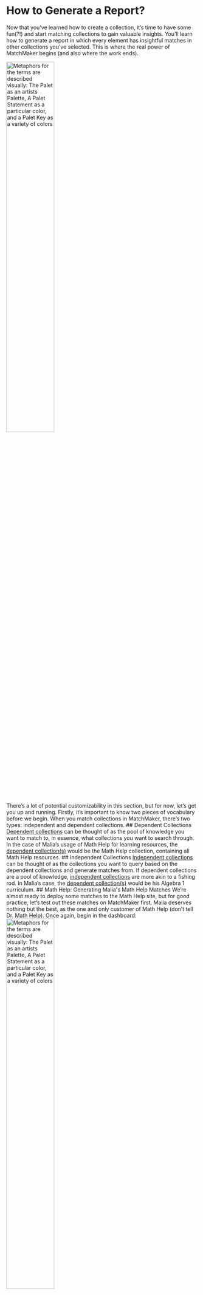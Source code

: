

# How to Generate a Report?
Now that you’ve learned how to create a collection, it’s time to have some fun(?!) and start matching collections to gain valuable insights. You’ll learn how to generate a report in which every element has insightful matches in other collections you’ve selected. This is where the real power of MatchMaker begins (and also where the work ends).
<div style={{textAlign: "center"}}>
<img src={ReportGraphic} width="50%" alt="Metaphors for the terms are described visually: The Palet as an artists Palette, A Palet Statement as a particular color, and a Palet Key as a variety of colors"/>
</div>
There’s a lot of potential customizability in this section, but for now, let’s get you up and running. Firstly, it’s important to know two pieces of vocabulary before we begin. When you match collections in MatchMaker, there’s two types: independent and dependent collections.
## Dependent Collections
<u>Dependent collections</u> can be thought of as the pool of knowledge you want to match to, in essence, what collections you want to search through. In the case of Malia’s usage of Math Help for learning resources, the <u>dependent collection(s)</u> would be the Math Help collection, containing all Math Help resources.
## Independent Collections
<u>Independent collections</u> can be thought of as the collections you want to query based on the dependent collections and generate matches from. If dependent collections are a pool of knowledge, <u>independent collections</u> are more akin to a fishing rod. In Malia’s case, the <u>dependent collection(s)</u> would be his Algebra 1 curriculum.
## Math Help: Generating Malia's Math Help Matches
We’re almost ready to deploy some matches to the Math Help site, but for good practice, let’s test out these matches on MatchMaker first. Malia deserves nothing but the best, as the one and only customer of Math Help (don’t tell Dr. Math Help). Once again, begin in the dashboard:
<div style={{textAlign: "center"}}>
<img src={ReportButton} width="50%" alt="Metaphors for the terms are described visually: The Palet as an artists Palette, A Palet Statement as a particular color, and a Palet Key as a variety of colors"/>
</div>
Click on the “Generate Report” button in the Dashboard.
<div style={{textAlign: "center"}}>
<img src={MatchButton} width="50%" alt="Metaphors for the terms are described visually: The Palet as an artists Palette, A Palet Statement as a particular color, and a Palet Key as a variety of colors"/>
</div>
Then click on “Match Sets” to start matching collections.
### Selecting Dependent and Independent Collections
<div style={{textAlign: "center"}}>
<img src={AnnotatedMatchPage} width="50%" alt="Metaphors for the terms are described visually: The Palet as an artists Palette, A Palet Statement as a particular color, and a Palet Key as a variety of colors"/>
</div>
:::info
<div style={{color: "red", margin: 0, display: 'contents'}}>**1.**</div> Here you can select Collections to add as independent or dependent collections to the matching process. To do this, you can click on “Collections” to expand the section to see a list of all collections

&nbsp;&nbsp;&nbsp;&nbsp;&nbsp;&nbsp;a. You can also add custom sets, however, this is a more advanced topic which you can learn about here (link)

<div style={{color: "red", margin: 0, display: 'contents'}}>**2.**</div>  Selected independent and dependent collections will appear here

<div style={{color: "red", margin: 0, display: 'contents'}}>**3.**</div> “Generate Matches” will create a report, matching elements in the independent collection to elements in the dependent collection

<div style={{color: "red", margin: 0, display: 'contents'}}>**4.**</div>  “Clear” will deselect all independent and dependent collections

&nbsp;&nbsp;&nbsp;&nbsp;&nbsp;&nbsp;a. Presently, it will do nothing as we haven’t selected anything

<div style={{color: "red", margin: 0, display: 'contents'}}>**5.**</div>  You can adjust weights for the matching process and save them in profiles, which you can select using the dropdown. The “Match Profile” button will display information about your current profile and allow you to modify the weighting. 

&nbsp;&nbsp;&nbsp;&nbsp;&nbsp;&nbsp;a. This is an advanced topic which can be learned about in more detail [here](/usage/vocab/report_gen/match_sets/weighting).
:::
Click on “> Collections” to expand the Collections section and view the list of all collections.

(Screenshot of expanded section w/ search box circled; left as placeholder for now)

Now that you can see the list of all collections, go ahead and look for your own! In the “Enter Keyword…” field, type “Math Help” and press “+ Filter” to search for our collection.

(Screenshot of Math Help result w/ add to dependent circled; left as placeholder for now)

Since you want to use Math Help’s resources as a pool of knowledge for Malia, add it as a dependent collection by clicking the checkbox underneath “Add to Dependent”.
<div style={{textAlign: "center"}}>
<img src={DependentAdded} width="50%" alt="Metaphors for the terms are described visually: The Palet as an artists Palette, A Palet Statement as a particular color, and a Palet Key as a variety of colors"/>
</div>
Your collection has now been added! Let’s just add in Malia’s algebra 1 curriculum, which is an available and existing collection. 

(Screenshot of query with search field circled; left as placeholder for now)

Now, in the “Enter Keyword…” field, type in “Malia” and press “+ Filter”. This will now search for all collections with “Malia” or “Math Help” in their displayed information. 

(Screenshot of queries with add to independent circled for Malia; left as placeholder for now)

Click on the checkbox next to “Malia Algebra 1” that sits underneath “Add to Independent” to add “Malia Algebra 1” as an independent collection–or as a search through the pool of Math Help knowledge.
<div style={{textAlign: "center"}}>
<img src={AllAdded} width="50%" alt="Metaphors for the terms are described visually: The Palet as an artists Palette, A Palet Statement as a particular color, and a Palet Key as a variety of colors"/>
</div>
Great, we have our match fully prepared for Malia! We’ll look through your Algebra 1 curriculum and match it to Math Help’s Math resources to help them! Finally, Mrs. Math Help will no longer have to deal with Malia’s incessant spam mail begging for help. Click “Generate Matches” to create a report that provides the information that Malia needs.
<div style={{textAlign: "center"}}>
<img src={ReportCollapsed} width="50%" alt="Metaphors for the terms are described visually: The Palet as an artists Palette, A Palet Statement as a particular color, and a Palet Key as a variety of colors"/>
</div>
Click on “> Collections” to expand to see all the independent collections we’ve added (in this case just one).
<div style={{textAlign: "center"}}>
<img src={CollectionCollapsed} width="50%" alt="Metaphors for the terms are described visually: The Palet as an artists Palette, A Palet Statement as a particular color, and a Palet Key as a variety of colors"/>
</div>
Now click on “Malia Algebra 1” to expand the collection and see its hierarchy.
<div style={{textAlign: "center"}}>
<img src={ReportExpanded} width="50%" alt="Metaphors for the terms are described visually: The Palet as an artists Palette, A Palet Statement as a particular color, and a Palet Key as a variety of colors"/>
</div>
…wow Malia has a really simple Algebra curriculum, guess they were really struggling with quadratic equations. Regardless, let’s click on “Solving Quadratic Equations” to see what elements in Math Help match with it!
<div style={{textAlign: "center"}}>
<img src={ReportMatches} width="50%" alt="Metaphors for the terms are described visually: The Palet as an artists Palette, A Palet Statement as a particular color, and a Palet Key as a variety of colors"/>
</div>
Finally an effective set of matches for Malia! Each matching element receives what is called a MatchIndex, a measure of how well it matches, and your matches are organized from greatest to least by their MatchIndex. “Completing the Square” sits at the top as the best match; this is intuitive, as that element is a direct explanation of a method of Solving Quadratic Equations. Furthermore, the other two elements in Math Help sit a little lower as they don’t directly match the topic as well. Now, we can stand assured that Malia will get effective insight on what Math Help resources to access. You then easily integrate MatchMaker into the Math Help site, and let Malia know. Malia then comes into your office crying tears of joy from the deep understanding in Algebra 1 they’ve just received, and Mrs. Math Help is proud of her company’s work yet again.
## Conclusion
You’ve just completed a rapid intro to MatchMaker, giving you the knowledge needed to create your own meaningful matches for whatever learning resources, curriculums or competency frameworks you have. For more in-depth information on MatchMaker, feel free to pursue the Functionality section, where every MatchMaker feature is covered in depth. Finally, thank you for choosing MatchMaker to supercharge your organization’s offerings to enable deeply effective and relevant insights. Liberate Learning!
